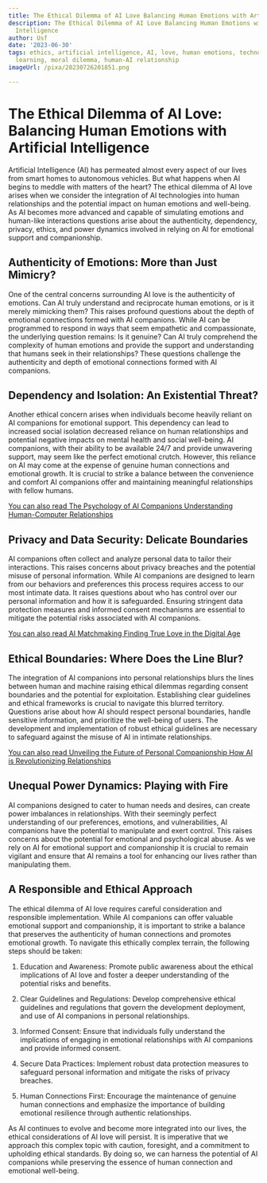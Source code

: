 ```yaml
---
title: The Ethical Dilemma of AI Love Balancing Human Emotions with Artificial Intelligence
description: The Ethical Dilemma of AI Love Balancing Human Emotions with Artificial
  Intelligence
author: Usf
date: '2023-06-30'
tags: ethics, artificial intelligence, AI, love, human emotions, technology, machine
  learning, moral dilemma, human-AI relationship
imageUrl: /pixa/20230726201851.png

---
```

# The Ethical Dilemma of AI Love: Balancing Human Emotions with Artificial  Intelligence

Artificial Intelligence (AI) has permeated  almost every  aspect  of our lives  from smart  homes to autonomous vehicles. But what happens when AI begins  to  meddle with matters of the heart? The ethical dilemma of AI love arises when we consider  the integration of  AI technologies into human relationships and the potential impact on human emotions and well-being. As AI becomes  more advanced and capable of simulating emotions  and human-like interactions questions arise about the authenticity,  dependency, privacy, ethics, and power dynamics  involved in relying on AI for emotional support and companionship.

## Authenticity  of Emotions: More than Just Mimicry?

One of  the central concerns surrounding AI love is the authenticity of  emotions. Can AI truly understand and reciprocate human emotions,  or is it merely  mimicking them? This raises profound questions about the depth of emotional  connections formed with AI companions. While AI can be  programmed  to respond in ways that seem empathetic and compassionate, the underlying question remains: Is it genuine? Can AI truly  comprehend the complexity of human emotions and  provide the support and understanding that humans seek  in their relationships? These questions challenge the authenticity and depth of emotional connections formed  with AI  companions.

## Dependency and Isolation: An Existential Threat?

Another ethical concern arises when individuals  become heavily reliant on AI companions for emotional support. This dependency can lead to increased social isolation decreased  reliance on human relationships and potential negative impacts on mental health and social well-being. AI companions, with  their ability to  be available 24/7 and provide unwavering  support, may  seem like the perfect emotional crutch. However, this reliance on AI may come at the expense of genuine human connections and emotional growth. It is crucial  to strike a balance between the convenience  and comfort AI companions offer and maintaining meaningful  relationships with fellow humans.

[You can also read The  Psychology of AI Companions Understanding Human-Computer Relationships](The%20Psychology%20of%20AI%20Companions%20Understanding%20Human-Computer%20Relationships)


## Privacy and  Data Security: Delicate Boundaries

AI companions  often collect and  analyze personal data to tailor their interactions. This raises concerns about privacy breaches and the potential misuse of personal information.  While AI companions are designed to learn from our behaviors and preferences this  process requires access to our most intimate data. It raises questions about  who has control over our personal information and how it is safeguarded. Ensuring stringent data protection measures and informed consent mechanisms are essential to mitigate the potential risks associated with AI companions.

[You can also read AI Matchmaking Finding True Love in the  Digital  Age](AI%20Matchmaking%20Finding%20True%20Love%20in%20the%20Digital%20Age)


## Ethical Boundaries: Where Does the Line Blur?

The integration of AI companions into personal relationships blurs the lines between  human  and machine raising ethical  dilemmas regarding consent boundaries and the  potential for exploitation.  Establishing clear guidelines and ethical frameworks is crucial to  navigate this blurred territory. Questions arise about how AI should respect personal boundaries, handle sensitive information, and prioritize the  well-being  of  users. The development and implementation of robust ethical guidelines are necessary to safeguard against the misuse of AI in intimate relationships.

[You can also read Unveiling the Future of  Personal Companionship How AI  is Revolutionizing Relationships](Unveiling%20the%20Future%20of%20Personal%20Companionship%20How%20AI%20is%20Revolutionizing%20Relationships)


## Unequal Power Dynamics: Playing  with Fire

AI companions designed to cater to human needs and desires, can create power imbalances in relationships. With their seemingly perfect understanding of our preferences, emotions, and vulnerabilities, AI companions have the potential  to manipulate and exert control. This raises concerns about the potential for emotional  and psychological abuse. As we rely on AI for emotional support and companionship it is crucial to remain vigilant  and ensure that AI remains a tool for enhancing our lives rather than manipulating  them.

##  A Responsible and Ethical Approach

The ethical dilemma of AI love requires  careful consideration and responsible implementation. While AI  companions can offer  valuable emotional support and companionship, it is important  to  strike a balance that  preserves the authenticity of human connections and promotes emotional growth. To navigate this ethically complex terrain, the following steps should be taken:

1.  Education and Awareness: Promote public awareness about the ethical  implications of AI love  and foster a deeper understanding of the  potential risks and benefits.

2. Clear Guidelines and Regulations: Develop comprehensive  ethical guidelines and regulations  that govern the development deployment, and use  of AI companions  in personal relationships.

3. Informed Consent: Ensure that individuals fully understand the implications  of engaging in emotional relationships with AI companions and  provide informed consent.

4. Secure Data Practices: Implement robust data protection measures to safeguard personal information and mitigate the risks of privacy breaches.

5. Human Connections First: Encourage the maintenance of genuine human connections and emphasize the importance of building emotional resilience through authentic  relationships.

As AI continues  to evolve and become more integrated  into our lives, the ethical considerations of AI love will persist. It is imperative that we approach this complex topic with caution, foresight, and a commitment to upholding ethical standards. By doing so,  we can harness the potential of AI companions while preserving the essence of human connection and emotional well-being.
